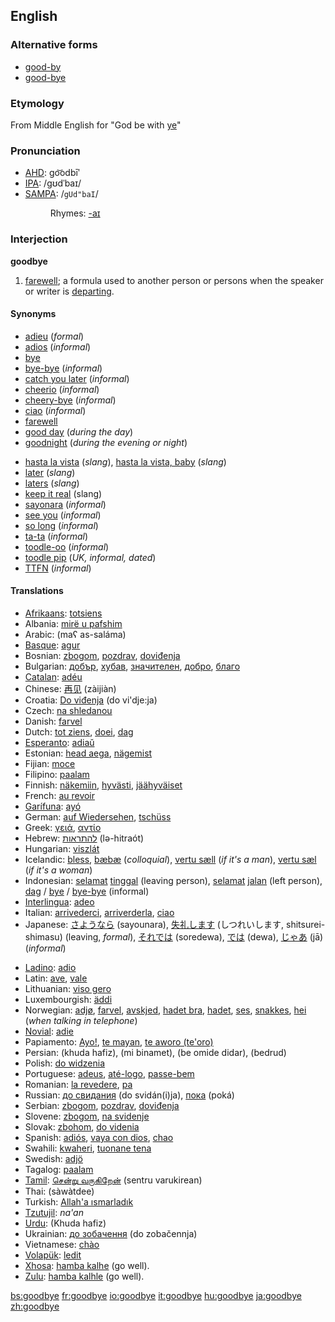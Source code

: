 ==English==

===Alternative forms===
*[[good-by]]
*[[good-bye]]

===Etymology===
From Middle English for "God be with [[ye]]"

===Pronunciation===
*[[w:AHD|AHD]]: go͝odbīʹ
*[[w:IPA|IPA]]: /gʊdˈbaɪ/
*[[w:SAMPA|SAMPA]]: /<tt>gUd"baI</tt>/
*:Rhymes: [[Rhymes:English:-aɪ|-aɪ]]

===Interjection===
'''goodbye'''

# [[farewell]]; a formula used to another person or persons when the speaker or writer is [[depart]]ing.

====Synonyms====
{{top2}}
*[[adieu]] (''formal'')
*[[adios]] (''informal'')
*[[bye]]
*[[bye-bye]] (''informal'')
*[[catch you later]] (''informal'')
*[[cheerio]] (''informal'')
*[[cheery-bye]] (''informal'')
*[[ciao]] (''informal'')
*[[farewell]]
*[[good day]] (''during the day'')
*[[goodnight]] (''during the evening or night'')
{{mid2}}
*[[hasta la vista]] (''slang''), [[hasta la vista, baby]] (''slang'')
*[[later]] (''slang'')
*[[laters]] (''slang'')
*[[keep it real]] (slang)
*[[sayonara]] (''informal'')
*[[see you]] (''informal'')
*[[so long]] (''informal'')
*[[ta-ta]] (''informal'')
*[[toodle-oo]] (''informal'')
*[[toodle pip]] (''UK, informal, dated'')
*[[TTFN]] (''informal'')
{{bottom}}

====Translations====
{{rfc-trans}}
{{top}}
*[[Afrikaans]]: [[totsiens]]
*Albania: [[mirë u pafshim]]
*Arabic: {{ARchar|[[مع السلامة]],}} (maʕ as-saláma)
*[[Basque]]: [[agur]]
*Bosnian: [[zbogom]], [[pozdrav]], [[doviđenja]]
*Bulgarian: [[добър]], [[хубав]], [[значителен]], [[добро]], [[благо]]
*[[Catalan]]: [[adéu]]
*Chinese: [[再见]] (zàijiàn)
*Croatia: [[Do viđenja]] (do vi'dje:ja)
*Czech: [[na shledanou]]
*Danish: [[farvel]]
*Dutch: [[tot ziens]], [[doei]], [[dag]]
*[[Esperanto]]: [[adiaŭ]]
*Estonian: [[head aega]], [[nägemist]]
*Fijian: [[moce]]
*Filipino: [[paalam]]
*Finnish: [[näkemiin]], [[hyvästi]], [[jäähyväiset]]
*French: [[au revoir]]
*[[Garífuna]]: [[ayó]]
*German: [[auf Wiedersehen]], [[tschüss]]
*Greek: [[γειά]], [[αντίο]]
*Hebrew: [[להתראות]] (lə-hitraót)
*Hungarian: [[viszlát]]
*Icelandic: [[bless]], [[bæbæ]] (''colloquial''), [[vertu sæll]] (''if it's a man''), [[vertu sæl]] (''if it's a woman'')
*Indonesian: [[selamat]] [[tinggal]] (leaving person), [[selamat]] [[jalan]] (left person), [[dag]] / [[bye]] / [[bye-bye]] (informal)
*[[Interlingua]]: [[adeo]]
*Italian: [[arrivederci]], [[arriverderla]], [[ciao]]
*Japanese: [[さようなら]] (sayounara), [[失礼します]] (しつれいします, shitsurei-shimasu) (leaving, ''formal''), [[それでは]] (soredewa), [[では]] (dewa), [[じゃあ]] (jā) (''informal'')
{{mid}}
*[[Ladino]]: [[adio]]
*Latin: [[ave]], [[vale]]
*Lithuanian: [[viso gero]]
*Luxembourgish: [[äddi]]
*Norwegian: [[adjø]], [[farvel]], [[avskjed]], [[hadet bra]], [[hadet]], [[ses]], [[snakkes]], [[hei]] (''when talking in telephone'')
*[[Novial]]: [[adie]]
*Papiamento: [[Ayo!]], [[te mayan]], [[te aworo (te'oro)]]
*Persian: {{FAchar|[[خدا حافظ]]}} (khuda hafiz), {{FAchar|[[می بینمت]]}} (mi binamet), {{FAchar|[[به امید دیدار]]}} (be omide didar), {{FAchar|[[بدرود]]}} (bedrud)
*Polish: [[do widzenia]]
*Portuguese: [[adeus]], [[até-logo]], [[passe-bem]]
*Romanian: [[la revedere]], [[pa]]
*Russian: [[до свидания]] (do svidán(i)ja), [[пока]] (poká)
*Serbian: [[zbogom]], [[pozdrav]], [[doviđenja]]
*Slovene: [[zbogom]], [[na svidenje]]
*Slovak: [[zbohom]], [[do videnia]]
*Spanish: [[adiós]], [[vaya con dios]], [[chao]]
*Swahili: [[kwaheri]], [[tuonane tena]]
*Swedish: [[adjö]]
*Tagalog: [[paalam]]
*[[Tamil]]: [[சென்று வருகிறேன்]] (sentru varukirean)
*Thai: {{THchar|[[สวัสดี]]}} (sàwàtdee)
*Turkish: [[Allah'a ısmarladık]]
*[[Tzutujil]]: ''na'an''
*[[Urdu]]: {{URchar|[[خدا حافظ]]}} (Khuda hafiz)
*Ukrainian: [[до зобачення]] (do zobačennja)
*Vietnamese: [[chào]]
*[[Volapük]]: [[ledit]]
*[[Xhosa]]: [[hamba kalhe]] (go well).
*[[Zulu]]: [[hamba kalhle]] (go well).
{{bottom}}

[[bs:goodbye]]
[[fr:goodbye]]
[[io:goodbye]]
[[it:goodbye]]
[[hu:goodbye]]
[[ja:goodbye]]
[[zh:goodbye]]